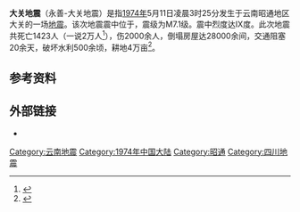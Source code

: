 {{noteTA
|G1=Earthquake
}}
{{Infobox earthquake
|title = 大关地震
|timestamp = 1974-05-10 19:25:16
|isc-event = 748061
|anss-url = iscgem748061
|local-date = {{Start date|1974|05|11}}
|local-time = 03:25:16
|map2 = {{Location map | China 
 | label =
 | lat = 28.24
 | long = 104.01
 | mark = Bullseye1.png
 | marksize = 40
 | position = top
 | width = 270
 | float = right
 | caption =}}
|magnitude = 7.1 {{M|s|link=y}}
|depth = {{convert|14|km|abbr=on}} 
|location ={{coord|28.24|104.01|display=inline,title}} 
|countries affected = {{PRC}}
* [[云南省|云南省]]
* [[四川省|四川省]]
|intensity =IX
|casualties = 1,423–20,000 
}}
'''大关地震'''（永善-大关地震）是指[[1974年|1974年]]5月11日凌晨3时25分发生于云南昭通地区大关的一场[[地震|地震]]。该次地震震中位于{{coord|28.24|104.01|display=inline}}，震级为M7.1级。震中烈度达Ⅸ度。此次地震共死亡1423人（一说2万人<ref>{{Cite web|title=Significant Earthquake|url=https://www.ngdc.noaa.gov/nndc/struts/results?eq_0=4658&t=101650&s=13&d=22,26,13,12&nd=display|work=[[美国国家海洋和大气管理局|美国国家海洋和大气管理局]]|language=en|archive-url=https://web.archive.org/web/20201128203249/https://www.ngdc.noaa.gov/nndc/struts/results?eq_0=4658&t=101650&s=13&d=22,26,13,12&nd=display|archive-date=2020-11-28|dead-url=no|access-date=2021-07-25}}</ref>），伤2000余人，倒塌房屋达28000余间，交通阻塞20余天，破坏水利500余顷，耕地4万亩<ref>{{Cite web|title=1974年5月11日云南省大关7.1级地震|url=http://data.earthquake.cn/data/data/zhenli/liuying/zhenli/html/zhenli011.htm|author=罗平|date=|format=|work=|publisher=国家地震科学数据共享中心|language=|archive-url=https://web.archive.org/web/20200616022100/http://data.earthquake.cn/data/data/zhenli/liuying/zhenli/html/zhenli011.htm|archive-date=2020-06-16|dead-url=no|access-date=2021-07-25}}</ref>。

==参考资料==
{{reflist}}

==外部链接==
*{{Cite web|url=https://amuseum.cdstm.cn/AMuseum/earthquak/6/2j-6-1-9.html|title=历史地震 1974年永善-大关地震|accessdate=2020-09-24|author=|language=ZH|archive-date=2020-02-22|archive-url=https://web.archive.org/web/20200222232308/http://amuseum.cdstm.cn/AMuseum/earthquak/6/2j-6-1-9.html|dead-url=yes}}
{{Earthquake-stub}}
{{中国地震}}
[[Category:云南地震|Category:云南地震]]
[[Category:1974年中国大陆|Category:1974年中国大陆]]
[[Category:昭通|Category:昭通]]
[[Category:四川地震|Category:四川地震]]